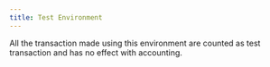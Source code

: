 ```yaml
---
title: Test Environment
---
```


All the transaction made using this environment are counted as test transaction and has no effect with accounting.
